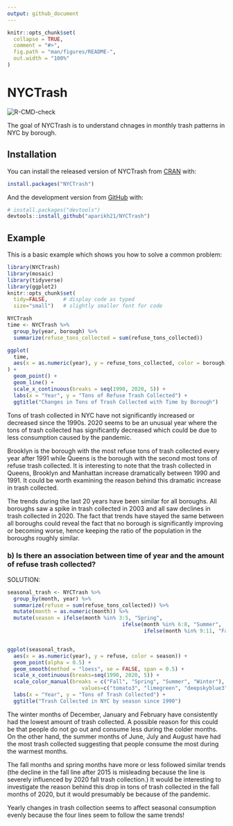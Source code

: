 ```yaml
---
output: github_document
---
```


<!-- README.md is generated from README.Rmd. Please edit that file -->

```r
knitr::opts_chunk$set(
  collapse = TRUE,
  comment = "#>",
  fig.path = "man/figures/README-",
  out.width = "100%"
)
```

# NYCTrash

<!-- badges: start -->
![R-CMD-check](https://github.com/aparikh21/NYCTrash/workflows/R-CMD-check/badge.svg)
<!-- badges: end -->

The goal of NYCTrash is to understand chnages in monthly trash patterns in NYC by borough.

## Installation

You can install the released version of NYCTrash from [CRAN](https://CRAN.R-project.org) with:

``` r
install.packages("NYCTrash")
```

And the development version from [GitHub](https://github.com/) with:

``` r
# install.packages("devtools")
devtools::install_github("aparikh21/NYCTrash")
```
## Example

This is a basic example which shows you how to solve a common problem:

```r
library(NYCTrash)
library(mosaic)
library(tidyverse)
library(ggplot2)
knitr::opts_chunk$set(
  tidy=FALSE,     # display code as typed
  size="small")   # slightly smaller font for code
```


```r
NYCTrash
time <- NYCTrash %>%
  group_by(year, borough) %>%
  summarize(refuse_tons_collected = sum(refuse_tons_collected))

ggplot(
  time,
  aes(x = as.numeric(year), y = refuse_tons_collected, color = borough)
) +
  geom_point() +
  geom_line() +
  scale_x_continuous(breaks = seq(1990, 2020, 5)) +
  labs(x = "Year", y = "Tons of Refuse Trash Collected") +
  ggtitle("Changes in Tons of Trash Collected with Time by Borough")
```

Tons of trash collected in NYC have not significantly increased or decreased since the 1990s. 2020 seems to be an unusual year where the tons of trash collected has significantly decreased which could be due to less consumption caused by the pandemic.

Brooklyn is the borough with the most refuse tons of trash collected every year after 1991 while Queens is the borough with the second most tons of refuse trash collected. It is interesting to note that the trash collected in Queens, Brooklyn and Manhattan increase dramatically between 1990 and 1991. It could be worth examining the reason behind this dramatic increase in trash collected. 

The trends during the last 20 years have been similar for all boroughs. All boroughs saw a spike in trash collected in 2003 and all saw declines in trash collected in 2020. The fact that trends have stayed the same between all boroughs could reveal the fact that no borough is significantly improving or becoming worse, hence keeping the ratio of the population in the boroughs roughly similar. 

### b) Is there an association between time of year and the amount of refuse trash collected?

SOLUTION:

```r
seasonal_trash <- NYCTrash %>%
  group_by(month, year) %>%
  summarize(refuse = sum(refuse_tons_collected)) %>%
  mutate(month = as.numeric(month)) %>%
  mutate(season = ifelse(month %in% 3:5, "Spring",
                                     ifelse(month %in% 6:8, "Summer", 
                                            ifelse(month %in% 9:11, "Fall", "Winter"))))


ggplot(seasonal_trash,
  aes(x = as.numeric(year), y = refuse, color = season)) +
  geom_point(alpha = 0.5) +
  geom_smooth(method = "loess", se = FALSE, span = 0.5) + 
  scale_x_continuous(breaks=seq(1990, 2020, 5)) +
  scale_color_manual(breaks = c("Fall", "Spring", "Summer", "Winter"),
                        values=c("tomato3", "limegreen", "deepskyblue3", "black")) +
  labs(x = "Year", y = "Tons of Trash Collected") + 
  ggtitle("Trash Collected in NYC by season since 1990")
```
The winter months of December, January and February have consistently had the lowest amount of trash collected. A possible reason for this could be that people do not go out and consume less during the colder months. On the other hand, the summer months of June, July and August have had the most trash collected suggesting that people consume the most during the warmest months. 

The fall months and spring months have more or less followed similar trends (the decline in the fall line after 2015 is misleading because the line is severely influenced by 2020 fall trash collection.) It would be interesting to investigate the reason behind this drop in tons of trash collected in the fall months of 2020, but it would presumably be because of the pandemic.  

Yearly changes in trash collection seems to affect seasonal consumption evenly because the four lines seem to follow the same trends!
